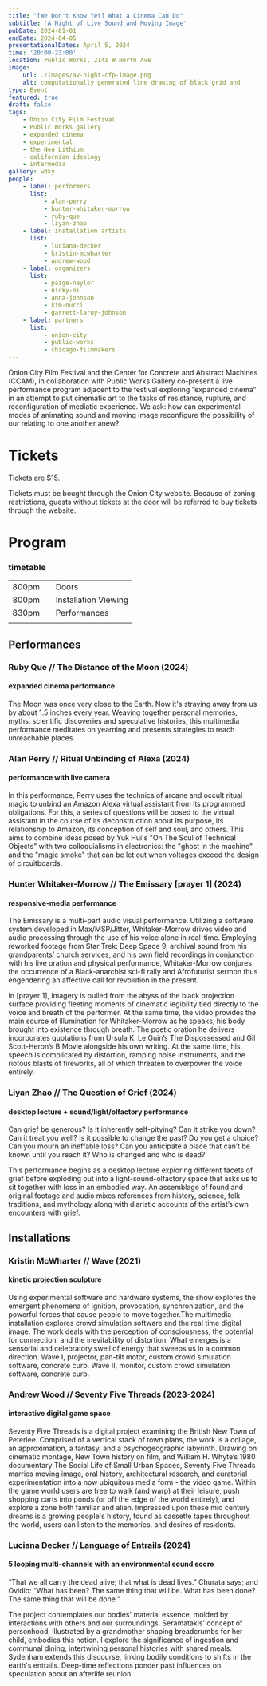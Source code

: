 ```yaml
---
title: "[We Don't Know Yet] What a Cinema Can Do"
subtitle: 'A Night of Live Sound and Moving Image'
pubDate: 2024-01-01
endDate: 2024-04-05
presentationalDates: April 5, 2024
time: '20:00-23:00'
location: Public Works, 2141 W North Ave
image:
    url: ./images/av-night-cfp-image.png
    alt: computationally generated line drawing of black grid and
type: Event
featured: true
draft: false
tags:
    - Onion City Film Festival
    - Public Works gallery
    - expanded cinema
    - experimental
    - the Neu Lithium
    - californian ideology
    - intermedia
gallery: wdky
people:
    - label: performers
      list:
          - alan-perry
          - hunter-whitaker-morrow
          - ruby-que
          - liyan-zhao
    - label: installation artists
      list:
          - luciana-decker
          - kristin-mcwharter
          - andrew-wood
    - label: organizers
      list:
          - paige-naylor
          - nicky-ni
          - anna-johnson
          - kim-nucci
          - garrett-laroy-johnson
    - label: partners
      list:
          - onion-city
          - public-works
          - chicago-filmmakers
---
```



<YouTube id="https://youtu.be/PJsPduzY9ZA" />

Onion City Film Festival and the Center for Concrete and Abstract Machines (CCAM), in collaboration with Public Works Gallery co-present a live performance program adjacent to the festival exploring “expanded cinema” in an attempt to put cinematic art to the tasks of resistance, rupture, and reconfiguration of mediatic experience. We ask: how can experimental modes of animating sound and moving image reconfigure the possibility of our relating to one another anew?

# Tickets

Tickets are $15.

Tickets must be bought through the Onion City website. Because of zoning restrictions, guests without tickets at the door will be referred to buy tickets through the website.

# Program

### timetable

|       |     |                      |
| ----- | --- | -------------------- |
| 800pm |     | Doors                |
| 800pm |     | Installation Viewing |
| 830pm |     | Performances         |
|       |     |                      |

## Performances

### Ruby Que // The Distance of the Moon (2024)

#### expanded cinema performance

The Moon was once very close to the Earth. Now it's straying away from us by about 1.5 inches every year. Weaving together personal memories, myths, scientific discoveries and speculative histories, this multimedia performance meditates on yearning and presents strategies to reach unreachable places.

### Alan Perry // Ritual Unbinding of Alexa (2024)

#### performance with live camera

In this performance, Perry uses the technics of arcane and occult ritual magic to unbind an Amazon Alexa virtual assistant from its programmed obligations. For this, a series of questions will be posed to the virtual assistant in the course of its deconstruction about its purpose, its relationship to Amazon, its conception of self and soul, and others. This aims to combine ideas posed by Yuk Hui's "On The Soul of Technical Objects" with two colloquialisms in electronics: the "ghost in the machine" and the "magic smoke" that can be let out when voltages exceed the design of circuitboards.

### Hunter Whitaker-Morrow // The Emissary [prayer 1] (2024)

#### responsive-media performance

The Emissary is a multi-part audio visual performance. Utilizing a software system developed in Max/MSP/Jitter, Whitaker-Morrow drives video and audio processing through the use of his voice alone in real-time. Employing reworked footage from Star Trek: Deep Space 9, archival sound from his grandparents’ church services, and his own field recordings in conjunction with his live oration and physical performance, Whitaker-Morrow conjures the occurrence of a Black-anarchist sci-fi rally and Afrofuturist sermon thus engendering an affective call for revolution in the present.

In [prayer 1], imagery is pulled from the abyss of the black projection surface providing fleeting moments of cinematic legibility tied directly to the voice and breath of the performer. At the same time, the video provides the main source of illumination for Whitaker-Morrow as he speaks, his body brought into existence through breath. The poetic oration he delivers incorporates quotations from Ursula K. Le Guin’s The Dispossessed and Gil Scott-Heron’s B Movie alongside his own writing. At the same time, his speech is complicated by distortion, ramping noise instruments, and the riotous blasts of fireworks, all of which threaten to overpower the voice entirely.

### Liyan Zhao // The Question of Grief (2024)

#### desktop lecture + sound/light/olfactory performance

Can grief be generous? Is it inherently self-pitying? Can it strike you down? Can it treat you well? Is it possible to change the past? Do you get a choice? Can you mourn an ineffable loss? Can you anticipate a place that can’t be known until you reach it? Who is changed and who is dead?

This performance begins as a desktop lecture exploring different facets of grief before exploding out into a light-sound-olfactory space that asks us to sit together with loss in an embodied way. An assemblage of found and original footage and audio mixes references from history, science, folk traditions, and mythology along with diaristic accounts of the artist’s own encounters with grief.

## Installations

### Kristin McWharter // Wave (2021)

#### kinetic projection sculpture

Using experimental software and hardware systems, the show explores the emergent phenomena of ignition, provocation, synchronization, and the powerful forces that cause people to move together.The multimedia installation explores crowd simulation software and the real time digital image. The work deals with the perception of consciousness, the potential for connection, and the inevitability of distortion. What emerges is a sensorial and celebratory swell of energy that sweeps us in a common direction. Wave I, projector, pan-tilt motor, custom crowd simulation software, concrete curb. Wave II, monitor, custom crowd simulation software, concrete curb.

### Andrew Wood // Seventy Five Threads (2023-2024)

#### interactive digital game space

Seventy Five Threads is a digital project examining the British New Town of Peterlee. Comprised of a vertical stack of town plans, the work is a collage, an approximation, a fantasy, and a psychogeographic labyrinth. Drawing on cinematic montage, New Town history on film, and William H. Whyte’s 1980 documentary The Social Life of Small Urban Spaces, Seventy Five Threads marries moving image, oral history, architectural research, and curatorial experimentation into a now ubiquitous media form - the video game. Within the game world users are free to walk (and warp) at their leisure, push shopping carts into ponds (or off the edge of the world entirely), and explore a zone both familiar and alien. Impressed upon these mid century dreams is a growing people's history, found as cassette tapes throughout the world, users can listen to the memories, and desires of residents.

### Luciana Decker // Language of Entrails (2024)

#### 5 looping multi-channels with an environmental sound score

“That we all carry the dead alive; that what is dead lives.” Churata says; and Ovidio: “What has been? The same thing that will be. What has been done? The same thing that will be done.”

The project contemplates our bodies' material essence, molded by interactions with others and our surroundings. Seramatakis' concept of personhood, illustrated by a grandmother shaping breadcrumbs for her child, embodies this notion. I explore the significance of
ingestion and communal dining, intertwining personal histories with shared meals. Sydenham extends this discourse, linking bodily conditions to shifts in the earth's entrails. Deep-time reflections ponder past influences on speculation about an afterlife reunion.
